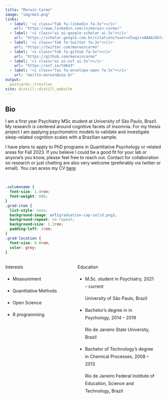```yaml
---
title: "Marwin Carmo"
image: "img/me3.png"
links:
  - label: '<i class="fab fa-linkedin fa-3x"></i>'
    url: "https://www.linkedin.com/in/marwin-carmo/"
  - label: '<i class="ai ai-google-scholar ai-3x"></i>'
    url: "https://scholar.google.com.br/citations?user=dlwgiroAAAAJ&hl=pt-BR"
  - label: '<i class="fab fa-twitter fa-3x"></i>'
    url: "https://twitter.com/marwincarmo"
  - label: '<i class="fab fa-github fa-3x"></i>'
    url: "https://github.com/marwincarmo"
  - label: '<i class="ai ai-osf ai-3x"></i>'
    url: "https://osf.io/tm6d3"
  - label: '<i class="fas fa-envelope-open fa-3x"></i>'
    url: "mailto:marwin@usp.br"
output:
  postcards::trestles
site: distill::distill_website
---
```


## Bio

I am a first year Psychiatry MSc student at University of São Paulo, Brazil. My research is centered around cognitive facets of insomnia. For my thesis project I am applying psychometric models to validate and investigate sleep-related cognition scales with a Brazilian sample.

I have plans to apply to PhD programs in Quantitative Psychology or related areas for Fall 2023. If you believe I could be a good fit for your lab or anyone's you know, please feel free to reach out. Contact for collaboration on research or just chatting are also very welcome (preferably via twitter or email). You can acess my CV [here](https://marwincarmo.github.io/)

<br>

<!-- Source: https://github.com/etiennebacher/personal_website_distill/blob/master/index.Rmd -->

```css
.columnname {
  font-size: 1.4rem; 
  font-weight: 600;
}
.grad-item {
  list-style: none; 
  background-image: url(graduation-cap-solid.png); 
  background-repeat: no-repeat;  
  background-size: 1.2rem; 
  padding-left: 2rem;
}
.grad-location {
  font-size: 0.8rem;
  color: grey;
}
```

:::: {style="display: grid; grid-template-columns: 40% 50%; grid-column-gap: 30px; line-height: 1.5rem;"}

::: {}
<span class = "columnname"> Interests </span>

* Measurement

* Quantitative Methods

* Open Science

* R programming
:::

::: {}
<span class = "columnname"> Education </span>

<ul>
 
<li class = "grad-item">   M.Sc. student in Psychiatry, 2021 -- current <br> <p class = "grad-location"> University of São Paulo, Brazil </p> </li>
<li class = "grad-item">   Bachelor's degree in in Psychology, 2014 -- 2019 <br>
<p class = "grad-location"> Rio de Janeiro State University, Brazil </p> </li>
<li class = "grad-item">   Bachelor of Technology's degree in Chemical Processes, 2008 -- 2013 <br> <p class = "grad-location"> Rio de Janeiro Federal Institute of Education, Science and Technology, Brazil </p> 
</li>

</ul>
:::
::::
